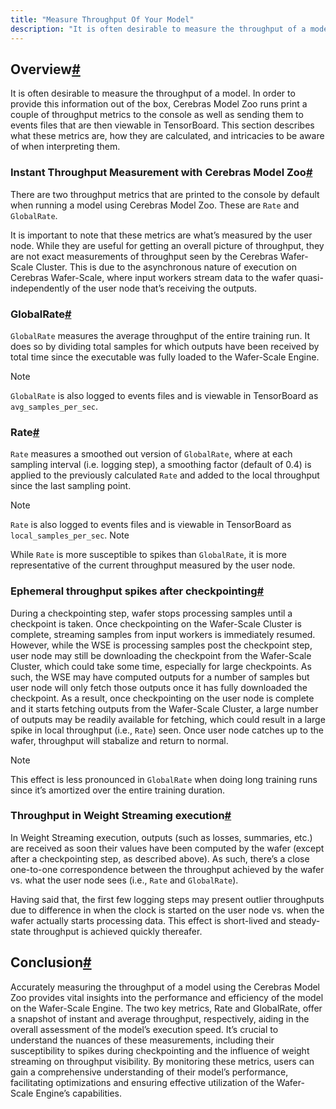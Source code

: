 ```yaml
---
title: "Measure Throughput Of Your Model"
description: "It is often desirable to measure the throughput of a model."
---
```


## Overview[#](#overview "Permalink to this headline")

It is often desirable to measure the throughput of a model. In order to provide this information out of the box, Cerebras Model Zoo runs print a couple of throughput metrics to the console as well as sending them to events files that are then viewable in TensorBoard. This section describes what these metrics are, how they are calculated, and intricacies to be aware of when interpreting them.

### Instant Throughput Measurement with Cerebras Model Zoo[#](#instant-throughput-measurement-with-cerebras-model-zoo "Permalink to this headline")

There are two throughput metrics that are printed to the console by default when running a model using Cerebras Model Zoo. These are `Rate` and `GlobalRate`.

It is important to note that these metrics are what’s measured by the user node. While they are useful for getting an overall picture of throughput, they are not exact measurements of throughput seen by the Cerebras Wafer-Scale Cluster. This is due to the asynchronous nature of execution on Cerebras Wafer-Scale, where input workers stream data to the wafer quasi-independently of the user node that’s receiving the outputs.

### GlobalRate[#](#globalrate "Permalink to this headline")

`GlobalRate` measures the average throughput of the entire training run. It does so by dividing total samples for which outputs have been received by total time since the executable was fully loaded to the Wafer-Scale Engine.

<Info>
Note

`GlobalRate` is also logged to events files and is viewable in TensorBoard as `avg_samples_per_sec`.
</Info>

### Rate[#](#rate "Permalink to this headline")

`Rate` measures a smoothed out version of `GlobalRate`, where at each sampling interval (i.e. logging step), a smoothing factor (default of 0.4) is applied to the previously calculated `Rate` and added to the local throughput since the last sampling point.

<Info>
Note

`Rate` is also logged to events files and is viewable in TensorBoard as `local_samples_per_sec`.
</Info>
<Info>
Note

While `Rate` is more susceptible to spikes than `GlobalRate`, it is more representative of the current throughput measured by the user node.
</Info>

### Ephemeral throughput spikes after checkpointing[#](#ephemeral-throughput-spikes-after-checkpointing "Permalink to this headline")

During a checkpointing step, wafer stops processing samples until a checkpoint is taken. Once checkpointing on the Wafer-Scale Cluster is complete, streaming samples from input workers is immediately resumed. However, while the WSE is processing samples post the checkpoint step, user node may still be downloading the checkpoint from the Wafer-Scale Cluster, which could take some time, especially for large checkpoints. As such, the WSE may have computed outputs for a number of samples but user node will only fetch those outputs once it has fully downloaded the checkpoint. As a result, once checkpointing on the user node is complete and it starts fetching outputs from the Wafer-Scale Cluster, a large number of outputs may be readily available for fetching, which could result in a large spike in local throughput (i.e., `Rate`) seen. Once user node catches up to the wafer, throughput will stabalize and return to normal.

<Info>
Note

This effect is less pronounced in `GlobalRate` when doing long training runs since it’s amortized over the entire training duration.
</Info>

### Throughput in Weight Streaming execution[#](#throughput-in-weight-streaming-execution "Permalink to this headline")

In Weight Streaming execution, outputs (such as losses, summaries, etc.) are received as soon their values have been computed by the wafer (except after a checkpointing step, as described above). As such, there’s a close one-to-one correspondence between the throughput achieved by the wafer vs. what the user node sees (i.e., `Rate` and `GlobalRate`).

Having said that, the first few logging steps may present outlier throughputs due to difference in when the clock is started on the user node vs. when the wafer actually starts processing data. This effect is short-lived and steady-state throughput is achieved quickly thereafer.

## Conclusion[#](#conclusion "Permalink to this headline")

Accurately measuring the throughput of a model using the Cerebras Model Zoo provides vital insights into the performance and efficiency of the model on the Wafer-Scale Engine. The two key metrics, Rate and GlobalRate, offer a snapshot of instant and average throughput, respectively, aiding in the overall assessment of the model’s execution speed. It’s crucial to understand the nuances of these measurements, including their susceptibility to spikes during checkpointing and the influence of weight streaming on throughput visibility. By monitoring these metrics, users can gain a comprehensive understanding of their model’s performance, facilitating optimizations and ensuring effective utilization of the Wafer-Scale Engine’s capabilities.



